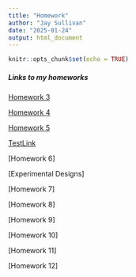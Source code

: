 ```yaml
---
title: "Homework"
author: "Jay Sullivan"
date: "2025-01-24"
output: html_document
---
```


```r
knitr::opts_chunk$set(echo = TRUE)
```


##### Links to my homeworks


[Homework 3](Homework03.html)


[Homework 4](Homework04.html)


[Homework 5](Homework05.html)

[TestLink](header.html)

[Homework 6]

[Experimental Designs]

[Homework 7]

[Homework 8]

[Homework 9]

[Homework 10]

[Homework 11]

[Homework 12]
